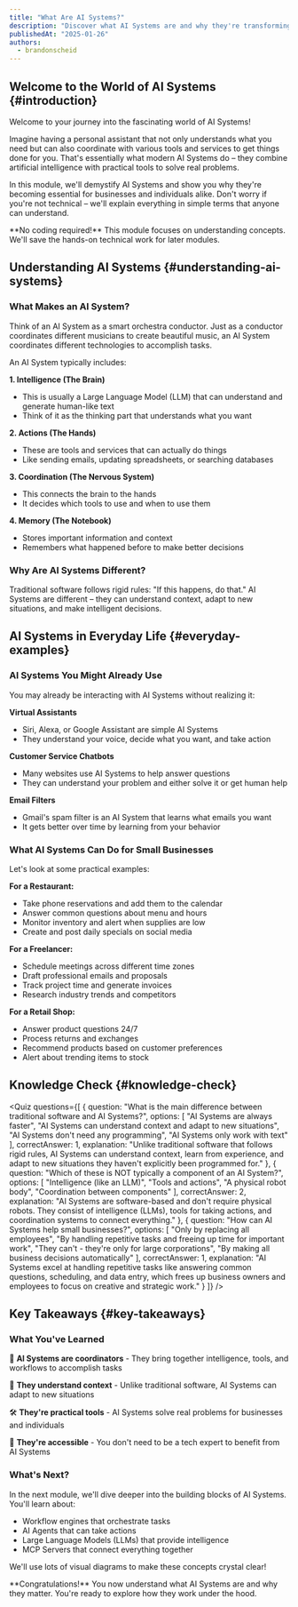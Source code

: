 ```yaml
---
title: "What Are AI Systems?"
description: "Discover what AI Systems are and why they're transforming how we work and live"
publishedAt: "2025-01-26"
authors:
  - brandonscheid
---
```



## Welcome to the World of AI Systems {#introduction}

Welcome to your journey into the fascinating world of AI Systems!

Imagine having a personal assistant that not only understands what you need but can also coordinate with various tools and services to get things done for you. That's essentially what modern AI Systems do – they combine artificial intelligence with practical tools to solve real problems.

In this module, we'll demystify AI Systems and show you why they're becoming essential for businesses and individuals alike. Don't worry if you're not technical – we'll explain everything in simple terms that anyone can understand.

<Callout type="info">
  **No coding required!** This module focuses on understanding concepts. We'll save the hands-on technical work for later modules.
</Callout>

## Understanding AI Systems {#understanding-ai-systems}

### What Makes an AI System?

Think of an AI System as a smart orchestra conductor. Just as a conductor coordinates different musicians to create beautiful music, an AI System coordinates different technologies to accomplish tasks.


An AI System typically includes:

**1. Intelligence (The Brain)** 
- This is usually a Large Language Model (LLM) that can understand and generate human-like text
- Think of it as the thinking part that understands what you want

**2. Actions (The Hands)**
- These are tools and services that can actually do things
- Like sending emails, updating spreadsheets, or searching databases

**3. Coordination (The Nervous System)**
- This connects the brain to the hands
- It decides which tools to use and when to use them

**4. Memory (The Notebook)**
- Stores important information and context
- Remembers what happened before to make better decisions

### Why Are AI Systems Different?

Traditional software follows rigid rules: "If this happens, do that." AI Systems are different – they can understand context, adapt to new situations, and make intelligent decisions.


## AI Systems in Everyday Life {#everyday-examples}

### AI Systems You Might Already Use

You may already be interacting with AI Systems without realizing it:

**Virtual Assistants**
- Siri, Alexa, or Google Assistant are simple AI Systems
- They understand your voice, decide what you want, and take action

**Customer Service Chatbots**
- Many websites use AI Systems to help answer questions
- They can understand your problem and either solve it or get human help

**Email Filters**
- Gmail's spam filter is an AI System that learns what emails you want
- It gets better over time by learning from your behavior

### What AI Systems Can Do for Small Businesses

Let's look at some practical examples:


**For a Restaurant:**
- Take phone reservations and add them to the calendar
- Answer common questions about menu and hours
- Monitor inventory and alert when supplies are low
- Create and post daily specials on social media

**For a Freelancer:**
- Schedule meetings across different time zones
- Draft professional emails and proposals
- Track project time and generate invoices
- Research industry trends and competitors

**For a Retail Shop:**
- Answer product questions 24/7
- Process returns and exchanges
- Recommend products based on customer preferences
- Alert about trending items to stock

## Knowledge Check {#knowledge-check}

<Quiz
  questions={[
    {
      question: "What is the main difference between traditional software and AI Systems?",
      options: [
        "AI Systems are always faster",
        "AI Systems can understand context and adapt to new situations",
        "AI Systems don't need any programming",
        "AI Systems only work with text"
      ],
      correctAnswer: 1,
      explanation: "Unlike traditional software that follows rigid rules, AI Systems can understand context, learn from experience, and adapt to new situations they haven't explicitly been programmed for."
    },
    {
      question: "Which of these is NOT typically a component of an AI System?",
      options: [
        "Intelligence (like an LLM)",
        "Tools and actions",
        "A physical robot body",
        "Coordination between components"
      ],
      correctAnswer: 2,
      explanation: "AI Systems are software-based and don't require physical robots. They consist of intelligence (LLMs), tools for taking actions, and coordination systems to connect everything."
    },
    {
      question: "How can AI Systems help small businesses?",
      options: [
        "Only by replacing all employees",
        "By handling repetitive tasks and freeing up time for important work",
        "They can't - they're only for large corporations",
        "By making all business decisions automatically"
      ],
      correctAnswer: 1,
      explanation: "AI Systems excel at handling repetitive tasks like answering common questions, scheduling, and data entry, which frees up business owners and employees to focus on creative and strategic work."
    }
  ]}
/>

## Key Takeaways {#key-takeaways}

### What You've Learned

🎯 **AI Systems are coordinators** - They bring together intelligence, tools, and workflows to accomplish tasks

🧠 **They understand context** - Unlike traditional software, AI Systems can adapt to new situations

🛠️ **They're practical tools** - AI Systems solve real problems for businesses and individuals

🚀 **They're accessible** - You don't need to be a tech expert to benefit from AI Systems

### What's Next?

In the next module, we'll dive deeper into the building blocks of AI Systems. You'll learn about:
- Workflow engines that orchestrate tasks
- AI Agents that can take actions
- Large Language Models (LLMs) that provide intelligence
- MCP Servers that connect everything together

We'll use lots of visual diagrams to make these concepts crystal clear!

<Callout type="success">
  **Congratulations!** You now understand what AI Systems are and why they matter. You're ready to explore how they work under the hood.
</Callout>